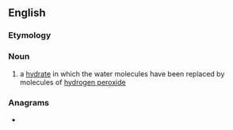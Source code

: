 ==English==

===Etymology===
{{prefix|en|per|hydrate}}

===Noun===
{{en-noun}}

# {{lb|en|chemistry}} a [[hydrate]] in which the water molecules have been replaced by molecules of [[hydrogen peroxide]]

===Anagrams===
* {{anagrams|en|a=adeehprrty|prehydrate}}